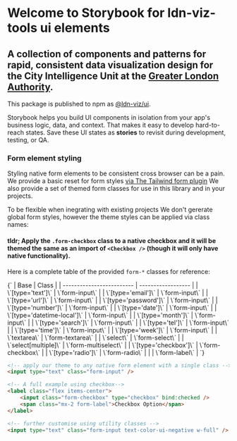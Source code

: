 
<Meta title="Ui/Introduction" />

# Welcome to Storybook for ldn-viz-tools ui elements

## A collection of components and patterns for rapid, consistent data visualization design for the City Intelligence Unit at the [Greater London Authority](https://www.london.gov.uk).

This package is published to npm as [@ldn-viz/ui](https://www.npmjs.com/package/@ldn-viz/ui).

Storybook helps you build UI components in isolation from your app's business logic, data, and context.
That makes it easy to develop hard-to-reach states. Save these UI states as **stories** to revisit during development, testing, or QA.

### Form element styling

Styling native form elements to be consistent cross browser can be a pain.
We provide a basic reset for form styles [via The Tailwind form plugin](https://github.com/tailwindlabs/tailwindcss-forms)
We also provide a set of themed form classes for use in this library and in your projects.

To be flexible when inegrating with existing projects We don't gererate global form styles, however the theme styles can be applied via class names:

#### tldr; Apply the `.form-checkbox` class to a native checkbox and it will be themed the same as an import of `<Checkbox />` (though it will only have native functionality).

Here is a complete table of the provided `form-*` classes for reference:

<Markdown>
	{`
| Base                      | Class              |
| ------------------------- | ------------------ |
| \`[type='text']\`           | \`form-input\`       |
| \`[type='email']\`          | \`form-input\`       |
| \`[type='url']\`            | \`form-input\`       |
| \`[type='password']\`       | \`form-input\`       |
| \`[type='number']\`         | \`form-input\`       |
| \`[type='date']\`           | \`form-input\`       |
| \`[type='datetime-local']\` | \`form-input\`       |
| \`[type='month']\`          | \`form-input\`       |
| \`[type='search']\`         | \`form-input\`       |
| \`[type='tel']\`            | \`form-input\`       |
| \`[type='time']\`           | \`form-input\`       |
| \`[type='week']\`           | \`form-input\`       |
| \`textarea\`                | \`form-textarea\`    |
| \`select\`                  | \`form-select\`      |
| \`select[multiple]\`        | \`form-multiselect\` |
| \`[type='checkbox']\`       | \`form-checkbox\`    |
| \`[type='radio']\`          | \`form-radio\`       |
|                           | \`form-label\`       |
`}
</Markdown>

```html
<!-- apply our theme to any native form element with a single class -->
<input type="text" class="form-input" />

<!-- A full example using checkbox-->
<label class="flex items-center">
	<input class="form-checkbox" type="checkbox" bind:checked />
	<span class="mx-2 form-label">Checkbox Option</span>
</label>

<!-- further customise using utility classes -->
<input type="text" class="form-input text-color-ui-negative w-full" />
```
